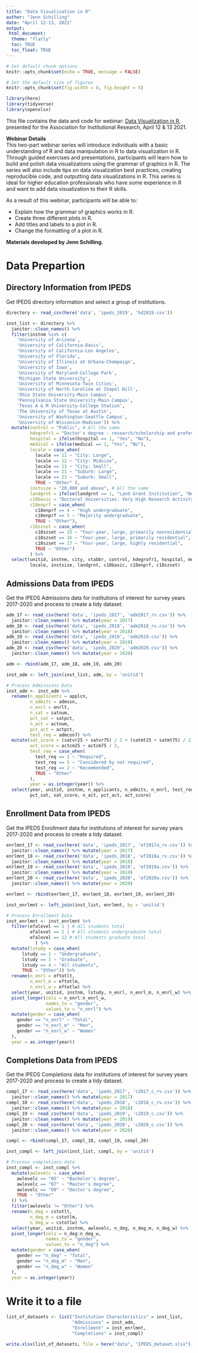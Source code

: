```yaml
---
title: "Data Visualization in R"
author: "Jenn Schilling"
date: "April 12-13, 2021"
output:
 html_document:
  theme: "flatly" 
  toc: TRUE
  toc_float: TRUE
---
```


```r

# Set default chunk options
knitr::opts_chunk$set(echo = TRUE, message = FALSE) 

# Set the default size of figures
knitr::opts_chunk$set(fig.width = 8, fig.height = 5)  

library(here)
library(tidyverse)
library(openxlsx)

```


This file contains the data and code for webinar: [Data Visualization in R](https://www.airweb.org/collaborate-learn/calendar/2021/04/12/event/data-visualization-in-r), presented for the Association for Institutional Research, April 12 & 13 2021.  



**Webinar Details**  
This two-part webinar series will introduce individuals with a basic understanding of R and data manipulation in R to data visualization in R. Through guided exercises and presentations, participants will learn how to build and polish data visualizations using the grammar of graphics in R. The series will also include tips on data visualization best practices, creating reproducible code, and outputting data visualizations in R. This series is ideal for higher education professionals who have some experience in R and want to add data visualization to their R skills.  

As a result of this webinar, participants will be able to: 

- Explain how the grammar of graphics works in R. 
- Create three different plots in R. 
- Add titles and labels to a plot in R. 
- Change the formatting of a plot in R. 


**Materials developed by Jenn Schilling.**  


# Data Prepartion

## Directory Information from IPEDS

Get IPEDS directory information and select a group of institutions.

```r

directory <- read_csv(here('data', 'ipeds_2019', 'hd2019.csv'))

inst_list <- directory %>%
  janitor::clean_names() %>%
  filter(instnm %in% c(
    'University of Arizona',
    'University of California-Davis',
    'University of California-Los Angeles',
    'University of Florida',
    'University of Illinois at Urbana-Champaign',
    'University of Iowa',
    'University of Maryland-College Park',
    'Michigan State University',
    'University of Minnesota-Twin Cities',
    'University of North Carolina at Chapel Hill',
    'Ohio State University-Main Campus',
    'Pennsylvania State University-Main Campus',
    'Texas A & M University-College Station',
    'The University of Texas at Austin',
    'University of Washington-Seattle Campus',
    'University of Wisconsin-Madison')) %>% 
  mutate(control = "Public", # All the same
         hdegrofr1 = "Doctor's degree - research/scholarship and professional practice", # All the same
         hospital = ifelse(hospital == 1, "Yes", "No"),
         medical = ifelse(medical == 1, "Yes", "No"),
         locale = case_when(
           locale == 11 ~ "City: Large",
           locale == 12 ~ "City: Midsize",
           locale == 13 ~ "City: Small",
           locale == 21 ~ "Suburb: Large",
           locale == 23 ~ "Suburb: Small",
           TRUE ~ "Other" ),
         instsize = "20,000 and above", # All the same
         landgrnt = ifelse(landgrnt == 1, "Land Grant Institution", "Not Land Grant Institution"),
         c18basic = "Doctoral Universities: Very High Research Activity", # All the same
         c18enprf = case_when(
           c18enprf == 4 ~ "High undergraduate",
           c18enprf == 5 ~ "Majority undergraduate",
           TRUE ~ "Other"),
         c18szset = case_when(
           c18szset == 15 ~ "Four-year, large, primarily nonresidential",
           c18szset == 16 ~ "Four-year, large, primarily residential",
           c18szset == 17 ~ "Four-year, large, highly residential",
           TRUE ~ "Other")
         ) %>%
  select(unitid, instnm, city, stabbr, control, hdegrofr1, hospital, medical, 
         locale, instsize, landgrnt, c18basic, c18enprf, c18szset)

```


## Admissions Data from IPEDS

Get the IPEDS Admissions data for institutions of interest for survey years 2017-2020 and process to create a tidy dataset.

```r

adm_17 <- read_csv(here('data', 'ipeds_2017', 'adm2017_rv.csv')) %>% 
  janitor::clean_names() %>% mutate(year = 2017)
adm_18 <- read_csv(here('data', 'ipeds_2018', 'adm2018_rv.csv')) %>% 
  janitor::clean_names() %>% mutate(year = 2018)
adm_19 <- read_csv(here('data', 'ipeds_2019', 'adm2019.csv')) %>% 
  janitor::clean_names() %>% mutate(year = 2019)
adm_20 <- read_csv(here('data', 'ipeds_2020', 'adm2020.csv')) %>% 
  janitor::clean_names() %>% mutate(year = 2020)

adm <- rbind(adm_17, adm_18, adm_19, adm_20)

inst_adm <- left_join(inst_list, adm, by = 'unitid')

# Process Admissions Data
inst_adm <- inst_adm %>%
  rename(n_applicants = applcn,
         n_admits = admssn,
         n_enrl = enrlt,
         n_sat = satnum,
         pct_sat = satpct,
         n_act = actnum,
         pct_act = actpct,
         test_req = admcon7) %>%
  mutate(sat_score = (satvr25 + satvr75) / 2 + (satmt25 + satmt75) / 2,
         act_score = actcm25 + actcm75 / 2,
         test_req = case_when(
           test_req == 1 ~ "Required",
           test_req == 5 ~ "Considered by not required",
           test_req == 2 ~ "Recommended",
           TRUE ~ "Other"
         ),
         year = as.integer(year)) %>%
  select(year, unitid, instnm, n_applicants, n_admits, n_enrl, test_req, n_sat, 
         pct_sat, sat_score, n_act, pct_act, act_score)

```


## Enrollment Data from IPEDS

Get the IPEDS Enrollment data for institutions of interest for survey years 2017-2020 and process to create a tidy dataset.

```r

enrlmnt_17 <- read_csv(here('data', 'ipeds_2017', 'ef2017a_rv.csv')) %>% 
  janitor::clean_names() %>% mutate(year = 2017)
enrlmnt_18 <- read_csv(here('data', 'ipeds_2018', 'ef2018a_rv.csv')) %>% 
  janitor::clean_names() %>% mutate(year = 2018)
enrlmnt_19 <- read_csv(here('data', 'ipeds_2019', 'ef2019a.csv')) %>% 
  janitor::clean_names() %>% mutate(year = 2019)
enrlmnt_20 <- read_csv(here('data', 'ipeds_2020', 'ef2020a.csv')) %>% 
  janitor::clean_names() %>% mutate(year = 2020)

enrlmnt <- rbind(enrlmnt_17, enrlmnt_18, enrlmnt_19, enrlmnt_20)

inst_enrlmnt <- left_join(inst_list, enrlmnt, by = 'unitid')

# Process Enrollment Data
inst_enrlmnt <- inst_enrlmnt %>%
  filter(efalevel == 1 | # All students total
         efalevel == 2 | # All students undergraduate total
         efalevel == 12 # All students graduate total
           ) %>%
  mutate(lstudy = case_when(
      lstudy == 1 ~ "Undergraduate",
      lstudy == 3 ~ "Graduate",
      lstudy == 4 ~ "All students",
      TRUE ~ "Other")) %>%
  rename(n_enrl = eftotlt,
         n_enrl_m = eftotlm,
         n_enrl_w = eftotlw) %>%
  select(year, unitid, instnm, lstudy, n_enrl, n_enrl_m, n_enrl_w) %>%
  pivot_longer(cols = n_enrl:n_enrl_w,
               names_to = "gender",
               values_to = "n_enrl") %>%
  mutate(gender = case_when(
    gender == "n_enrl" ~ "Total",
    gender == "n_enrl_m" ~ "Men",
    gender == "n_enrl_w" ~ "Women"
  ),
  year = as.integer(year))

```


## Completions Data from IPEDS

Get the IPEDS Completions data for institutions of interest for survey years 2017-2020 and process to create a tidy dataset.

```r

compl_17 <- read_csv(here('data', 'ipeds_2017', 'c2017_c_rv.csv')) %>% 
  janitor::clean_names() %>% mutate(year = 2017)
compl_18 <- read_csv(here('data', 'ipeds_2018', 'c2018_c_rv.csv')) %>% 
  janitor::clean_names() %>% mutate(year = 2018)
compl_19 <- read_csv(here('data', 'ipeds_2019', 'c2019_c.csv')) %>% 
  janitor::clean_names() %>% mutate(year = 2019)
compl_20 <- read_csv(here('data', 'ipeds_2020', 'c2020_c.csv')) %>% 
  janitor::clean_names() %>% mutate(year = 2020)

compl <- rbind(compl_17, compl_18, compl_19, compl_20)

inst_compl <- left_join(inst_list, compl, by = 'unitid')

# Process completions data
inst_compl <- inst_compl %>%
  mutate(awlevelc = case_when(
    awlevelc == "05" ~ "Bachelor's degree",
    awlevelc == "07" ~ "Master's degree",
    awlevelc == "09" ~ "Doctor's degree",
    TRUE ~ "Other"
  )) %>%
  filter(awlevelc != "Other") %>%
  rename(n_deg = cstotlt,
         n_deg_m = cstotlm,
         n_deg_w = cstotlw) %>%
  select(year, unitid, instnm, awlevelc, n_deg, n_deg_m, n_deg_w) %>%
  pivot_longer(cols = n_deg:n_deg_w,
               names_to = "gender",
               values_to = "n_deg") %>%
  mutate(gender = case_when(
    gender == "n_deg" ~ "Total",
    gender == "n_deg_m" ~ "Men",
    gender == "n_deg_w" ~ "Women"
  ),
  year = as.integer(year))

```

# Write it to a file

```r

list_of_datasets <- list("Institution Characteristics" = inst_list,
                         "Admissions" = inst_adm,
                         "Enrollment" = inst_enrlmnt,
                         "Completions" = inst_compl)

write.xlsx(list_of_datasets, file = here("data", "IPEDS_dataset.xlsx"), overwrite = TRUE)



```

